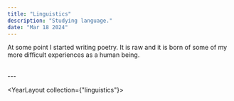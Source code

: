 ```yaml
---
title: "Linguistics"
description: "Studying language."
date: "Mar 18 2024"
---
```


At some point I started writing poetry. It is raw and it is born of some of my more difficult experiences as a human being.

<br/>
---
<br/>

<YearLayout collection={"linguistics"}>
</YearLayout>




